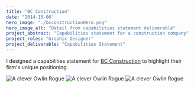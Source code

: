 ```yaml
---
title: "BC Construction"
date: "2014-10-06"
hero_image: "./bcconstructionHero.png"
hero_image_alt: "Detail from capabilities statement deliverable"
project_abstract: "Capabilities statement for a construction company"
project_roles: "Graphic Designer"
project_deliverable: "Capabilities Statement"
---
```

I designed a capabilities statement for [BC Construction](http://bcconstructionco.com) to highlight their firm's unique positioning.

![A clever Owlin Rogue](../../src/images/bcconstruction/BC1.png)
![A clever Owlin Rogue](../../src/images/bcconstruction/BC2.png)
![A clever Owlin Rogue](../../src/images/bcconstruction/BC3.png)
